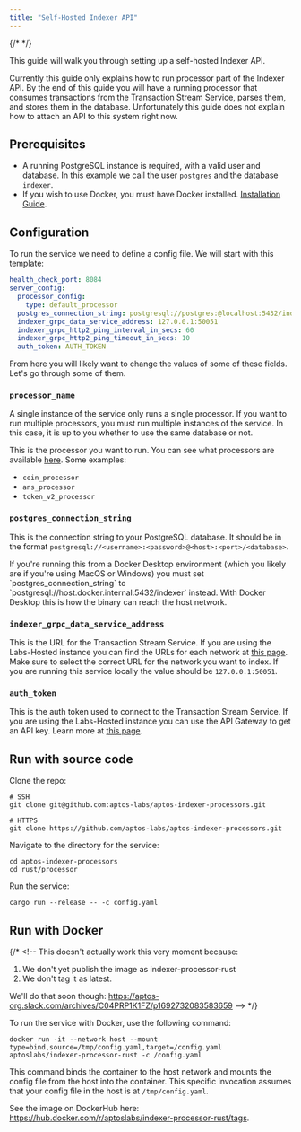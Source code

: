 ```yaml
---
title: "Self-Hosted Indexer API"
---
```


{/* <IndexerBetaNotice></IndexerBetaNotice> */}






This guide will walk you through setting up a self-hosted Indexer API.

<Aside type="caution">
  Currently this guide only explains how to run processor part of the Indexer API. By the end of this guide you will have a running processor that consumes transactions from the Transaction Stream Service, parses them, and stores them in the database. Unfortunately this guide does not explain how to attach an API to this system right now.
</Aside>

## Prerequisites

- A running PostgreSQL instance is required, with a valid user and database. In this example we call the user `postgres` and the database `indexer`.
- If you wish to use Docker, you must have Docker installed. [Installation Guide](https://docs.docker.com/get-docker/).

## Configuration

To run the service we need to define a config file. We will start with this template:

```yaml filename="config.yaml"
health_check_port: 8084
server_config:
  processor_config:
    type: default_processor
  postgres_connection_string: postgresql://postgres:@localhost:5432/indexer
  indexer_grpc_data_service_address: 127.0.0.1:50051
  indexer_grpc_http2_ping_interval_in_secs: 60
  indexer_grpc_http2_ping_timeout_in_secs: 10
  auth_token: AUTH_TOKEN
```

From here you will likely want to change the values of some of these fields. Let&apos;s go through some of them.

### `processor_name`

<Aside type="note">
  A single instance of the service only runs a single processor. If you want to run multiple processors, you must run multiple instances of the service. In this case, it is up to you whether to use the same database or not.
</Aside>

This is the processor you want to run. You can see what processors are available [here](https://github.com/aptos-labs/aptos-indexer-processors/blob/main/rust/processor/src/processors/mod.rs#L23). Some examples:

- `coin_processor`
- `ans_processor`
- `token_v2_processor`

### `postgres_connection_string`

This is the connection string to your PostgreSQL database. It should be in the format `postgresql://<username>:<password>@<host>:<port>/<database>`.

<Aside type="caution">
  If you&apos;re running this from a Docker Desktop environment (which you likely are if you&apos;re using MacOS or Windows) you must set `postgres_connection_string` to `postgresql://host.docker.internal:5432/indexer` instead. With Docker Desktop this is how the binary can reach the host network.
</Aside>

### `indexer_grpc_data_service_address`

This is the URL for the Transaction Stream Service. If you are using the Labs-Hosted instance you can find the URLs for each network at [this page](/build/indexer/indexer-api). Make sure to select the correct URL for the network you want to index. If you are running this service locally the value should be `127.0.0.1:50051`.

### `auth_token`

This is the auth token used to connect to the Transaction Stream Service. If you are using the Labs-Hosted instance you can use the API Gateway to get an API key. Learn more at [this page](/build/indexer/indexer-api).

## Run with source code

Clone the repo:

```shellscript filename="Terminal"
# SSH
git clone git@github.com:aptos-labs/aptos-indexer-processors.git

# HTTPS
git clone https://github.com/aptos-labs/aptos-indexer-processors.git
```

Navigate to the directory for the service:

```shellscript filename="Terminal"
cd aptos-indexer-processors
cd rust/processor
```

Run the service:

```shellscript filename="Terminal"
cargo run --release -- -c config.yaml
```

## Run with Docker

{/* <!--
  This doesn't actually work this very moment because:

  1. We don't yet publish the image as indexer-processor-rust
  2. We don't tag it as latest.

  We'll do that soon though: https://aptos-org.slack.com/archives/C04PRP1K1FZ/p1692732083583659
  --> */}

To run the service with Docker, use the following command:

```shellscript filename="Terminal"
docker run -it --network host --mount type=bind,source=/tmp/config.yaml,target=/config.yaml aptoslabs/indexer-processor-rust -c /config.yaml
```

This command binds the container to the host network and mounts the config file from the host into the container. This specific invocation assumes that your config file in the host is at `/tmp/config.yaml`.

See the image on DockerHub here: https://hub.docker.com/r/aptoslabs/indexer-processor-rust/tags.
